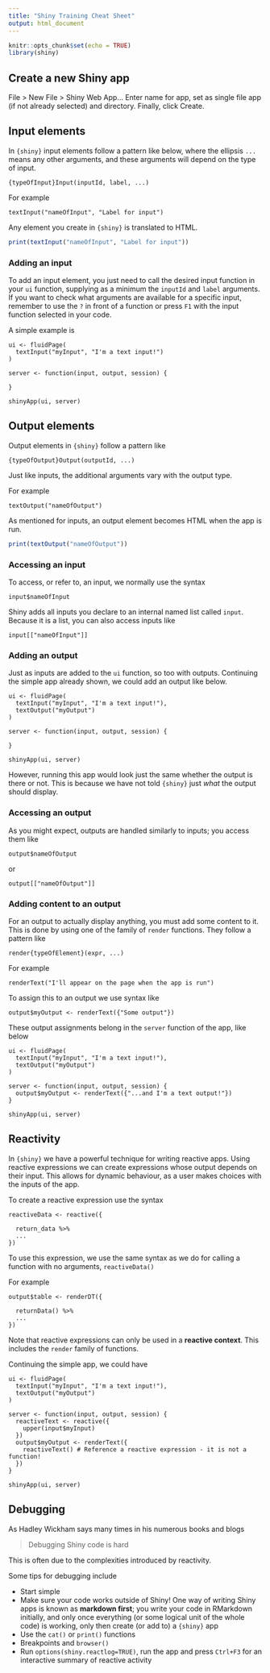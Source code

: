 ```yaml
---
title: "Shiny Training Cheat Sheet"
output: html_document
---
```


```r
knitr::opts_chunk$set(echo = TRUE)
library(shiny)
```

## Create a new Shiny app

File > New File > Shiny Web App...
Enter name for app, set as single file app (if not already selected) and directory.
Finally, click Create.

## Input elements

In `{shiny}` input elements follow a pattern like below, where the ellipsis `...` means any other arguments, and these arguments will depend on the type of input.

`{typeOfInput}Input(inputId, label, ...)`

For example

`textInput("nameOfInput", "Label for input")`

Any element you create in `{shiny}` is translated to HTML.

```r
print(textInput("nameOfInput", "Label for input"))
```


### Adding an input

To add an input element, you just need to call the desired input function in your `ui` function, supplying as a minimum the `inputId` and `label` arguments. If you want to check what arguments are available for a specific input, remember to use the `?` in front of a function or press `F1` with the input function selected in your code.

A simple example is

```
ui <- fluidPage(
  textInput("myInput", "I'm a text input!")
)

server <- function(input, output, session) {
  
}

shinyApp(ui, server)
```

## Output elements

Output elements in `{shiny}` follow a pattern like

`{typeOfOutput}Output(outputId, ...)`

Just like inputs, the additional arguments vary with the output type.

For example

`textOutput("nameOfOutput")`

As mentioned for inputs, an output element becomes HTML when the app is run.

```r
print(textOutput("nameOfOutput"))
```

### Accessing an input

To access, or refer to, an input, we normally use the syntax

`input$nameOfInput`

Shiny adds all inputs you declare to an internal named list called `input`. Because it is a list, you can also access inputs like

`input[["nameOfInput"]]`

### Adding an output

Just as inputs are added to the `ui` function, so too with outputs. Continuing the simple app already shown, we could add an output like below.

```
ui <- fluidPage(
  textInput("myInput", "I'm a text input!"),
  textOutput("myOutput")
)

server <- function(input, output, session) {
  
}

shinyApp(ui, server)
```

However, running this app would look just the same whether the output is there or not. This is because we have not told `{shiny}` just _what_ the output should display.

### Accessing an output

As you might expect, outputs are handled similarly to inputs; you access them like

`output$nameOfOutput`

or

`output[["nameOfOutput"]]`

### Adding content to an output

For an output to actually display anything, you must add some content to it. This is done by using one of the family of `render` functions. They follow a pattern like

`render{typeOfElement}(expr, ...)`

For example

`renderText("I'll appear on the page when the app is run")`

To assign this to an output we use syntax like

`output$myOutput <- renderText({"Some output"})`

These output assignments belong in the `server` function of the app, like below

```
ui <- fluidPage(
  textInput("myInput", "I'm a text input!"),
  textOutput("myOutput")
)

server <- function(input, output, session) {
  output$myOutput <- renderText({"...and I'm a text output!"})
}

shinyApp(ui, server)
```

## Reactivity

In `{shiny}` we have a powerful technique for writing reactive apps. Using reactive expressions we can create expressions whose output depends on their input. This allows for dynamic behaviour, as a user makes choices with the inputs of the app.

To create a reactive expression use the syntax

```
reactiveData <- reactive({

  return_data %>%
  ...
})
```

To use this expression, we use the same syntax as we do for calling a function with no arguments, `reactiveData()`

For example

```
output$table <- renderDT({

  returnData() %>%
  ...
})
```

Note that reactive expressions can only be used in a __reactive context__. This includes the `render` family of functions.

Continuing the simple app, we could have

```
ui <- fluidPage(
  textInput("myInput", "I'm a text input!"),
  textOutput("myOutput")
)

server <- function(input, output, session) {
  reactiveText <- reactive({
    upper(input$myInput)
  })
  output$myOutput <- renderText({
    reactiveText() # Reference a reactive expression - it is not a function!
  })
}

shinyApp(ui, server)
```

## Debugging

As Hadley Wickham says many times in his numerous books and blogs

> Debugging Shiny code is hard

This is often due to the complexities introduced by reactivity.

Some tips for debugging include

- Start simple
- Make sure your code works outside of Shiny! One way of writing Shiny apps is known as **markdown first**; you write your code in RMarkdown initially, and only once everything (or some logical unit of the whole code) is working, only then create (or add to) a `{shiny}` app
- Use the `cat()` or `print()` functions
- Breakpoints and `browser()`
- Run `options(shiny.reactlog=TRUE)`, run the app and press `Ctrl+F3` for an interactive summary of reactive activity
